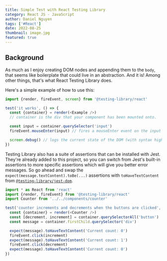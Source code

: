 ```yaml
---
title: Simple Test with React Testing Library
category: React JS - JavaScript
author: Daniel Nguyen
tags: ['#React']
date: 2022-08-25
thumbnail: image.jpg
featured: true
---
```


## Background

As much as I enjoy creating DOM nodes and appending them to the `body`, that
seems like boilerplate that could live in an abstraction. And it is! Among other
things, that's what React Testing Library does.

Here's a simple example of how to use this:

```javascript
import {render, fireEvent, screen} from '@testing-library/react'

test('it works', () => {
  const {container} = render(<Example />)
  // container is the div that your component has been mounted onto.

  const input = container.querySelector('input')
  fireEvent.mouseEnter(input) // fires a mouseEnter event on the input

  screen.debug() // logs the current state of the DOM (with syntax highlighting!)
})
```

Testing Library also has a suite of assertions that can be installed with Jest.
They're already added to this project, so you can switch from Jest's built-in
assertions to more specific assertions which will give you better error
messages. So go ahead and swap the `expect(message.textContent).toBe(...)`
assertions with `toHaveTextContent` from
[`@testing-library/jest-dom`](http://testing-library.com/jest-dom).

```javascript
import * as React from 'react'
import {render, fireEvent} from '@testing-library/react'
import Counter from '../../components/counter'

test('counter increments and decrements when the buttons are clicked', () => {
  const {container} = render(<Counter />)
  const [decrement, increment] = container.querySelectorAll('button')
  const message = container.firstChild.querySelector('div')

  expect(message).toHaveTextContent('Current count: 0')
  fireEvent.click(increment)
  expect(message).toHaveTextContent('Current count: 1')
  fireEvent.click(decrement)
  expect(message).toHaveTextContent('Current count: 0')
})
```
